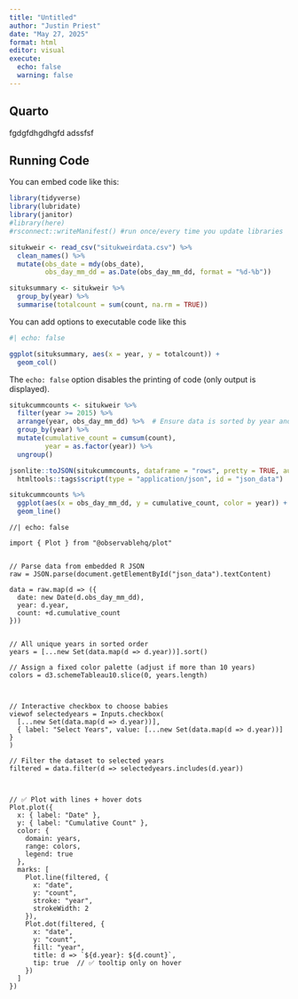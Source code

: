 ```yaml
---
title: "Untitled"
author: "Justin Priest"
date: "May 27, 2025"
format: html
editor: visual
execute:
  echo: false
  warning: false
---
```


## Quarto

fgdgfdhgdhgfd
adssfsf

## Running Code

You can embed code like this:

```r
library(tidyverse)
library(lubridate)
library(janitor)
#library(here)
#rsconnect::writeManifest() #run once/every time you update libraries

situkweir <- read_csv("situkweirdata.csv") %>% 
  clean_names() %>%
  mutate(obs_date = mdy(obs_date),
         obs_day_mm_dd = as.Date(obs_day_mm_dd, format = "%d-%b"))

situksummary <- situkweir %>%
  group_by(year) %>%
  summarise(totalcount = sum(count, na.rm = TRUE))

```

You can add options to executable code like this

```r
#| echo: false

ggplot(situksummary, aes(x = year, y = totalcount)) +
  geom_col()

```

The `echo: false` option disables the printing of code (only output is displayed).
```r
situkcummcounts <- situkweir %>%
  filter(year >= 2015) %>%
  arrange(year, obs_day_mm_dd) %>%  # Ensure data is sorted by year and day
  group_by(year) %>%
  mutate(cumulative_count = cumsum(count),
         year = as.factor(year)) %>%
  ungroup() 

jsonlite::toJSON(situkcummcounts, dataframe = "rows", pretty = TRUE, auto_unbox = TRUE) |>
  htmltools::tags$script(type = "application/json", id = "json_data")

situkcummcounts %>%
  ggplot(aes(x = obs_day_mm_dd, y = cumulative_count, color = year)) +
  geom_line()
```


```ojs
//| echo: false

import { Plot } from "@observablehq/plot"


// Parse data from embedded R JSON
raw = JSON.parse(document.getElementById("json_data").textContent)

data = raw.map(d => ({
  date: new Date(d.obs_day_mm_dd),
  year: d.year,
  count: +d.cumulative_count
}))


// All unique years in sorted order
years = [...new Set(data.map(d => d.year))].sort()

// Assign a fixed color palette (adjust if more than 10 years)
colors = d3.schemeTableau10.slice(0, years.length)



// Interactive checkbox to choose babies
viewof selectedyears = Inputs.checkbox(
  [...new Set(data.map(d => d.year))],
  { label: "Select Years", value: [...new Set(data.map(d => d.year))] }
)

// Filter the dataset to selected years
filtered = data.filter(d => selectedyears.includes(d.year))



// ✅ Plot with lines + hover dots
Plot.plot({
  x: { label: "Date" },
  y: { label: "Cumulative Count" },
  color: {
    domain: years,
    range: colors,
    legend: true
  },
  marks: [
    Plot.line(filtered, {
      x: "date",
      y: "count",
      stroke: "year",
      strokeWidth: 2
    }),
    Plot.dot(filtered, {
      x: "date",
      y: "count",
      fill: "year",
      title: d => `${d.year}: ${d.count}`,
      tip: true  // ✅ tooltip only on hover
    })
  ]
})

```

